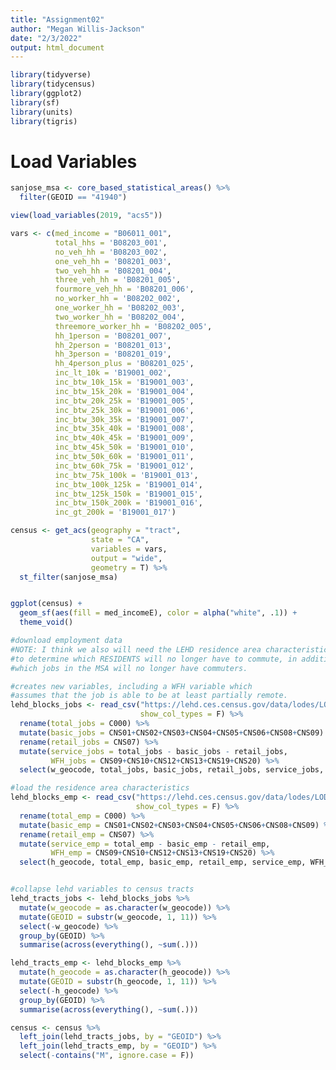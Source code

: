 ```yaml
---
title: "Assignment02"
author: "Megan Willis-Jackson"
date: "2/3/2022"
output: html_document
---
```


```r
library(tidyverse)
library(tidycensus)
library(ggplot2)
library(sf)
library(units)
library(tigris)


```

# Load Variables

```r
sanjose_msa <- core_based_statistical_areas() %>%
  filter(GEOID == "41940")

view(load_variables(2019, "acs5"))

vars <- c(med_income = "B06011_001",
          total_hhs = 'B08203_001',
          no_veh_hh = 'B08203_002',
          one_veh_hh = 'B08201_003',
          two_veh_hh = 'B08201_004',
          three_veh_hh = 'B08201_005',
          fourmore_veh_hh = 'B08201_006',
          no_worker_hh = 'B08202_002',
          one_worker_hh = 'B08202_003',
          two_worker_hh = 'B08202_004',
          threemore_worker_hh = 'B08202_005',
          hh_1person = 'B08201_007',
          hh_2person = 'B08201_013',
          hh_3person = 'B08201_019',
          hh_4person_plus = 'B08201_025',
          inc_lt_10k = 'B19001_002',
          inc_btw_10k_15k = 'B19001_003',
          inc_btw_15k_20k = 'B19001_004',
          inc_btw_20k_25k = 'B19001_005',
          inc_btw_25k_30k = 'B19001_006',
          inc_btw_30k_35k = 'B19001_007',
          inc_btw_35k_40k = 'B19001_008',
          inc_btw_40k_45k = 'B19001_009',
          inc_btw_45k_50k = 'B19001_010',
          inc_btw_50k_60k = 'B19001_011',
          inc_btw_60k_75k = 'B19001_012',
          inc_btw_75k_100k = 'B19001_013',
          inc_btw_100k_125k = 'B19001_014',
          inc_btw_125k_150k = 'B19001_015',
          inc_btw_150k_200k = 'B19001_016',
          inc_gt_200k = 'B19001_017') 

census <- get_acs(geography = "tract",
                  state = "CA",
                  variables = vars,
                  output = "wide",
                  geometry = T) %>%
  st_filter(sanjose_msa)


ggplot(census) +
  geom_sf(aes(fill = med_incomeE), color = alpha("white", .1)) +
  theme_void()

#download employment data
#NOTE: I think we also will need the LEHD residence area characteristics,
#to determine which RESIDENTS will no longer have to commute, in addition to 
#which jobs in the MSA will no longer have commuters.

#creates new variables, including a WFH variable which
#assumes that the job is able to be at least partially remote.
lehd_blocks_jobs <- read_csv("https://lehd.ces.census.gov/data/lodes/LODES7/ca/wac/ca_wac_S000_JT00_2019.csv.gz", 
                             show_col_types = F) %>%
  rename(total_jobs = C000) %>%
  mutate(basic_jobs = CNS01+CNS02+CNS03+CNS04+CNS05+CNS06+CNS08+CNS09) %>%
  rename(retail_jobs = CNS07) %>%
  mutate(service_jobs = total_jobs - basic_jobs - retail_jobs,
         WFH_jobs = CNS09+CNS10+CNS12+CNS13+CNS19+CNS20) %>%
  select(w_geocode, total_jobs, basic_jobs, retail_jobs, service_jobs, WFH_jobs)

#load the residence area characteristics
lehd_blocks_emp <- read_csv("https://lehd.ces.census.gov/data/lodes/LODES7/ca/rac/ca_rac_S000_JT00_2019.csv.gz",
                            show_col_types = F) %>%
  rename(total_emp = C000) %>%
  mutate(basic_emp = CNS01+CNS02+CNS03+CNS04+CNS05+CNS06+CNS08+CNS09) %>%
  rename(retail_emp = CNS07) %>%
  mutate(service_emp = total_emp - basic_emp - retail_emp,
         WFH_emp = CNS09+CNS10+CNS12+CNS13+CNS19+CNS20) %>%
  select(h_geocode, total_emp, basic_emp, retail_emp, service_emp, WFH_emp)


#collapse lehd variables to census tracts
lehd_tracts_jobs <- lehd_blocks_jobs %>%
  mutate(w_geocode = as.character(w_geocode)) %>%
  mutate(GEOID = substr(w_geocode, 1, 11)) %>%
  select(-w_geocode) %>%
  group_by(GEOID) %>%
  summarise(across(everything(), ~sum(.))) 

lehd_tracts_emp <- lehd_blocks_emp %>%
  mutate(h_geocode = as.character(h_geocode)) %>%
  mutate(GEOID = substr(h_geocode, 1, 11)) %>%
  select(-h_geocode) %>%
  group_by(GEOID) %>%
  summarise(across(everything(), ~sum(.))) 

census <- census %>%
  left_join(lehd_tracts_jobs, by = "GEOID") %>%
  left_join(lehd_tracts_emp, by = "GEOID") %>%
  select(-contains("M", ignore.case = F))


```









